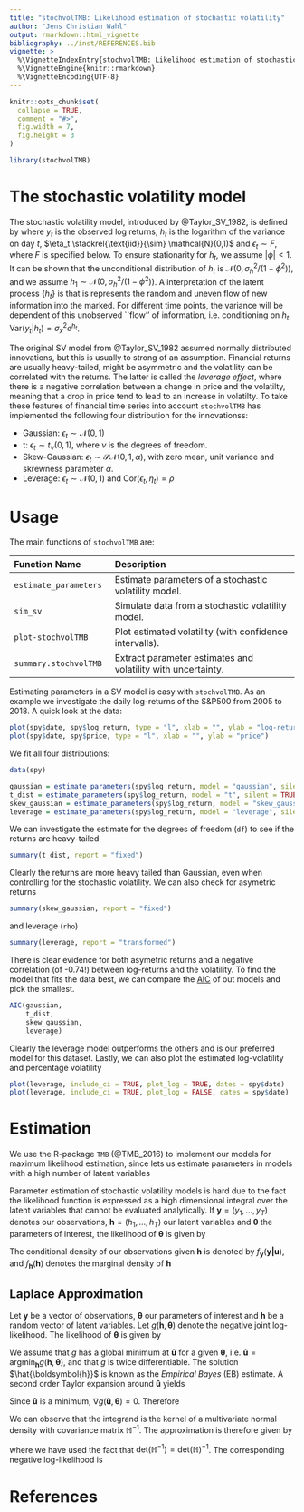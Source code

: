 ```yaml
---
title: "stochvolTMB: Likelihood estimation of stochastic volatility"
author: "Jens Christian Wahl"
output: rmarkdown::html_vignette
bibliography: ../inst/REFERENCES.bib
vignette: >
  %\VignetteIndexEntry{stochvolTMB: Likelihood estimation of stochastic volatility}
  %\VignetteEngine{knitr::rmarkdown}
  %\VignetteEncoding{UTF-8}
---
```


```r
knitr::opts_chunk$set(
  collapse = TRUE,
  comment = "#>",
  fig.width = 7,
  fig.height = 3
)
```

```r
library(stochvolTMB)
```

# The stochastic volatility model

The stochastic volatility model, introduced by @Taylor_SV_1982,  is defined by
\begin{equation}
    \begin{aligned}
        y_t &= \sigma_y e^{h_t/2} \epsilon_t, \quad t = 1, \dots, T, \\
        h_{t+1} &= \phi h_{t} + \sigma_h \eta_t, \quad t = 1, \dots, T-1,
    \end{aligned}
\end{equation}
where $y_t$ is the observed log returns, $h_t$ is the logarithm of the variance on day $t$, $\eta_t \stackrel{\text{iid}}{\sim} \mathcal{N}(0,1)$ and $\epsilon_t \sim F$, where $F$ is specified below. To ensure stationarity for $h_t$, we assume $|\phi| < 1$. It can be shown that the unconditional distribution of $h_t$ is $\mathcal{N}(0,\sigma_h^2/(1 - \phi^2))$, and we assume $h_1 \sim \mathcal{N}(0,\sigma_h^2/(1-\phi^2))$. A interpretation of the latent process $\{h_t\}$ is that is represents the random and uneven flow of new information into the marked. For different time points, the variance will be dependent of this unobserved ``flow'' of information, i.e. conditioning on $h_t$, $\mathrm{Var}(y_t | h_t) = \sigma_x^2 e^{h_t}$.

The original SV model from @Taylor_SV_1982 assumed normally distributed innovations, but this is usually to strong of an assumption. Financial returns are usually heavy-tailed, might be asymmetric and the volatility can be correlated with the returns. The latter is called the *leverage effect*, where there is a negative correlation between a change in price and the volatilty, meaning that a drop in price tend to lead to an increase in volatilty. To take these features of financial time series into account `stochvolTMB` has implemented the following four distribution for the innovationss: 

* Gaussian: $\epsilon_t \sim \mathcal{N}(0,1)$
* t: $\epsilon_t \sim t_\nu(0,1)$, where $\nu$ is the degrees of freedom. 
* Skew-Gaussian: $\epsilon_t \sim \mathcal{SN}(0,1, \alpha)$, with zero mean, unit variance and skrewness parameter $\alpha$. 
* Leverage: $\epsilon_t \sim \mathcal{N}(0,1)$ and $\mathrm{Cor}(\epsilon_t, \eta_t) = \rho$

# Usage

The main functions of `stochvolTMB` are: 

----------------------------- ------------------------------------------------------
Function Name                 Description
----------------------------- ------------------------------------------------------
`estimate_parameters`         Estimate parameters of a stochastic volatility model.

`sim_sv`                      Simulate data from a stochastic volatility model.

`plot-stochvolTMB`            Plot estimated volatility (with confidence intervalls).

`summary.stochvolTMB`         Extract parameter estimates and volatility with uncertainty.
----------------------------- --------------------------------------------------

  Estimating parameters in a SV model is easy with `stochvolTMB`. As an example we investigate the daily log-returns of the S&P500 from 2005 to 2018. A quick look at the data:
  
```r
plot(spy$date, spy$log_return, type = "l", xlab = "", ylab = "log-returns")
plot(spy$date, spy$price, type = "l", xlab = "", ylab = "price")
```

  
We fit all four distributions: 
  
  
```r
data(spy)

gaussian = estimate_parameters(spy$log_return, model = "gaussian", silent = TRUE)
t_dist = estimate_parameters(spy$log_return, model = "t", silent = TRUE)
skew_gaussian = estimate_parameters(spy$log_return, model = "skew_gaussian", silent = TRUE)
leverage = estimate_parameters(spy$log_return, model = "leverage", silent = TRUE)

```

We can investigate the estimate for the degrees of freedom (`df`) to see if the returns are heavy-tailed

```r
summary(t_dist, report = "fixed")
```

Clearly the returns are more heavy tailed than Gaussian, even when controlling for the stochastic volatility. We can also check for asymetric returns

```r
summary(skew_gaussian, report = "fixed")
```

and leverage (`rho`)

```r
summary(leverage, report = "transformed")
```
There is clear evidence for both asymetric returns and a negative correlation (of -0.74!) between log-returns and the volatility. To find the model that fits the data best, we can compare the [AIC](https://en.wikipedia.org/wiki/Akaike_information_criterion) of out models and pick the smallest. 

```r

AIC(gaussian, 
    t_dist, 
    skew_gaussian, 
    leverage)

```


Clearly the leverage model outperforms the others and is our preferred model for this dataset. Lastly, we can also plot the estimated log-volatility and percentage volatility

```r
plot(leverage, include_ci = TRUE, plot_log = TRUE, dates = spy$date)
plot(leverage, include_ci = TRUE, plot_log = FALSE, dates = spy$date)

```


# Estimation 

We use the R-package `TMB` (@TMB_2016) to implement our models for maximum likelihood estimation, since \textbf{TMB} lets us estimate parameters in models with a high number of latent variables

Parameter estimation of stochastic volatility models is hard due to the fact the likelihood function is expressed as a high dimensional integral over the latent variables that cannot be evaluated analytically. If $\boldsymbol{y} = (y_1, \ldots, y_T)$ denotes our observations, $\boldsymbol{h} = (h_1, \ldots, h_T)$ our latent variables and $\boldsymbol{\theta}$ the parameters of interest, the likelihood of $\boldsymbol{\theta}$ is given by 

\begin{equation}
    \mathcal{L}(\boldsymbol{\theta}) = \int f_{\boldsymbol{y}}(\boldsymbol{y}|\boldsymbol{h})f_{\boldsymbol{h}}(\boldsymbol{h}) \, d\boldsymbol{h},
\end{equation}

The conditional density of our observations given $\boldsymbol{h}$ is denoted by $f_{\boldsymbol{y}}(\boldsymbol{y|u})$, and $f_{\boldsymbol{h}}(\boldsymbol{h})$ denotes the marginal density of $\boldsymbol{h}$

## Laplace Approximation 

Let $\boldsymbol{y}$ be a vector of observations, $\boldsymbol{\theta}$ our parameters of interest and $\boldsymbol{h}$ be a random vector of latent variables. Let $g(\boldsymbol{h},\boldsymbol{\theta})$ denote the negative joint log-likelihood. The likelihood of $\boldsymbol{\theta}$ is given by

\begin{equation}
    \mathcal{L}(\boldsymbol{\theta}) = \int f(\boldsymbol{y},\boldsymbol{h}) \, d\boldsymbol{h} = \int f_{\boldsymbol{y}}(\boldsymbol{y|u}) f_{\boldsymbol{h}}(\boldsymbol{h}) \, d\boldsymbol{h} = \int \exp \{-g(\boldsymbol{h},\boldsymbol{\theta})\} \, d\boldsymbol{h}.
\end{equation}

We assume that $g$ has a global minimum at $\boldsymbol{\hat{u}}$ for a given $\boldsymbol{\theta}$, i.e. $\boldsymbol{\hat{u}} = \text{argmin}_{\boldsymbol{h}} g(\boldsymbol{h},\boldsymbol{\theta})$, and that $g$ is twice differentiable. The solution $\hat{\boldsymbol{h}}$ is known as the *Empirical Bayes* (EB) estimate. A second order Taylor expansion around $\boldsymbol{\hat{u}}$ yields

\begin{equation}
    g(\boldsymbol{h},\boldsymbol{\theta}) \approx g(\boldsymbol{\hat{u}},\boldsymbol{\theta}) + \nabla g(\boldsymbol{\hat{u}},\boldsymbol{\theta})(\boldsymbol{h} - \boldsymbol{\hat{u}}) + \frac{1}{2}(\boldsymbol{h} - \boldsymbol{\hat{u}})^T\mathbb{H}(\boldsymbol{h} - \boldsymbol{\hat{u}})
\end{equation}

Since $\boldsymbol{\hat{u}}$ is a minimum, $\nabla g(\boldsymbol{\hat{u}},\boldsymbol{\theta}) = 0$. Therefore

\begin{equation}
    \mathcal{L}(\boldsymbol{\theta}) \approx \exp \{-g(\boldsymbol{\hat{u}},\boldsymbol{\theta})\} \int \exp \bigg \{-\frac{1}{2}(\boldsymbol{h} - \boldsymbol{\hat{u}})^T\mathbb{H}(\boldsymbol{h} - \boldsymbol{\hat{u}}) \bigg \} d\boldsymbol{h}
\end{equation}

We can observe that the integrand is the kernel of a multivariate normal density with covariance matrix $\mathbb{H}^{-1}$. The approximation is therefore given by 

\begin{equation}
    \mathcal{L}(\boldsymbol{\theta}) \approx \exp \{-g(\boldsymbol{\hat{u}},\boldsymbol{\theta})\} (2\pi)^{\text{dim}(\boldsymbol{h})/2} \text{det}(\mathbb{H})^{-1/2},
\end{equation}

where we have used the fact that $\text{det}(\mathbb{H}^{-1}) = \text{det}(\mathbb{H})^{-1}$. The corresponding negative log-likelihood is 

\begin{equation}
    -l(\boldsymbol{\theta}) = -\frac{\text{dim}(\boldsymbol{h})}{2} \log (2\pi) + \frac{1}{2} \log \text{det}(\mathbb{H}) + g(\boldsymbol{\hat{u}},\boldsymbol{\theta})
\end{equation}

# References